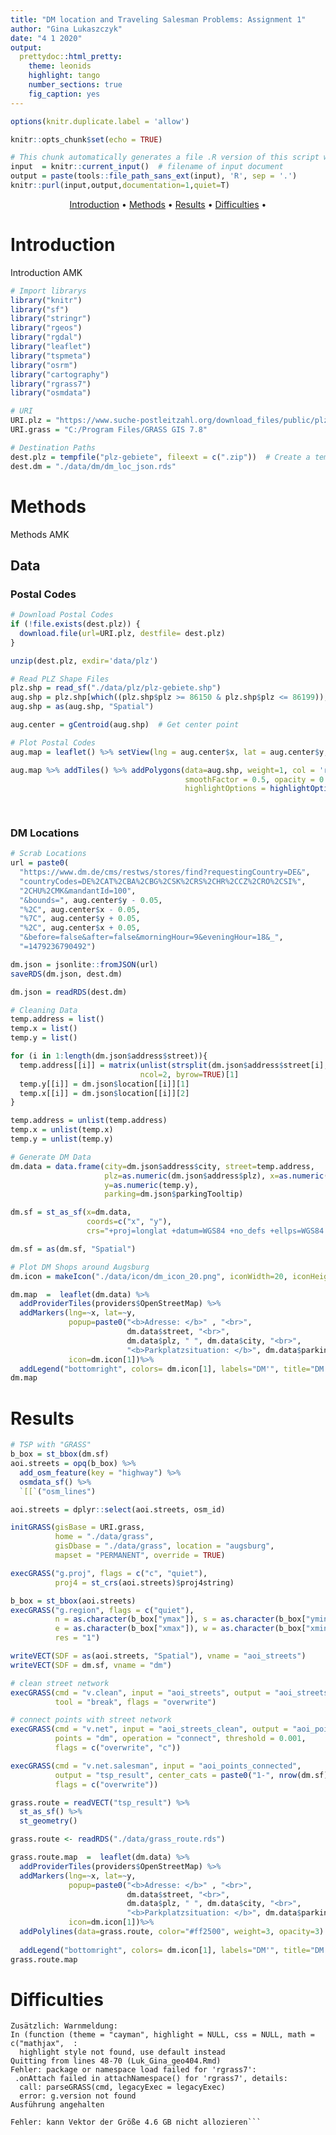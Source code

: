 ```yaml
---
title: "DM location and Traveling Salesman Problems: Assignment 1"
author: "Gina Lukaszczyk"
date: "4 1 2020"
output:
  prettydoc::html_pretty:
    theme: leonids
    highlight: tango
    number_sections: true
    fig_caption: yes
---
```

<link rel="stylesheet" type="text/css" href="http://cdn.datatables.net/1.10.5/css/jquery.dataTables.min.css">
<script src="http://code.jquery.com/jquery-2.1.2.min.js"></script>
<script src="http://cdn.datatables.net/1.10.5/js/jquery.dataTables.min.js"></script>

<script type="text/javascript">
         $(document).ready(function() {
             $("table").DataTable();
         } );
</script>

```r
options(knitr.duplicate.label = 'allow')
```

```r
knitr::opts_chunk$set(echo = TRUE)
```

```r
# This chunk automatically generates a file .R version of this script when running within knitr.
input  = knitr::current_input()  # filename of input document
output = paste(tools::file_path_sans_ext(input), 'R', sep = '.')
knitr::purl(input,output,documentation=1,quiet=T)
```

<p align="center">
  <a href="#introduction">Introduction</a> •
  <a href="#methods">Methods</a> •
  <a href="#results">Results</a> •
  <a href="#difficulties">Difficulties</a> •
</p>


# Introduction
Introduction AMK

```r
# Import librarys
library("knitr")
library("sf")
library("stringr")
library("rgeos")
library("rgdal")
library("leaflet")
library("tspmeta")
library("osrm")
library("cartography")
library("rgrass7")
library("osmdata")

# URI
URI.plz = "https://www.suche-postleitzahl.org/download_files/public/plz-gebiete.shp.zip"
URI.grass = "C:/Program Files/GRASS GIS 7.8"

# Destination Paths
dest.plz = tempfile("plz-gebiete", fileext = c(".zip"))  # Create a temporary file
dest.dm = "./data/dm/dm_loc_json.rds"


```

# Methods
Methods AMK

## Data
### Postal Codes
```r
# Download Postal Codes
if (!file.exists(dest.plz)) {
  download.file(url=URI.plz, destfile= dest.plz)
}

unzip(dest.plz, exdir='data/plz')

```

```r
# Read PLZ Shape Files
plz.shp = read_sf("./data/plz/plz-gebiete.shp")
aug.shp = plz.shp[which((plz.shp$plz >= 86150 & plz.shp$plz <= 86199)), ]
aug.shp = as(aug.shp, "Spatial")

aug.center = gCentroid(aug.shp)  # Get center point
```

```r
# Plot Postal Codes
aug.map = leaflet() %>% setView(lng = aug.center$x, lat = aug.center$y, zoom = 11)

aug.map %>% addTiles() %>% addPolygons(data=aug.shp, weight=1, col = 'red', 
                                       smoothFactor = 0.5, opacity = 0.4, fillOpacity = 0.5,
                                       highlightOptions = highlightOptions(color = "white", 
                                                                           weight = 2,
                                                                           bringToFront = TRUE))
```

### DM Locations
```r
# Scrab Locations
url = paste0(
  "https://www.dm.de/cms/restws/stores/find?requestingCountry=DE&", 
  "countryCodes=DE%2CAT%2CBA%2CBG%2CSK%2CRS%2CHR%2CCZ%2CRO%2CSI%", 
  "2CHU%2CMK&mandantId=100", 
  "&bounds=", aug.center$y - 0.05, 
  "%2C", aug.center$x - 0.05,
  "%7C", aug.center$y + 0.05,
  "%2C", aug.center$x + 0.05, 
  "&before=false&after=false&morningHour=9&eveningHour=18&_", 
  "=1479236790492")

dm.json = jsonlite::fromJSON(url)
saveRDS(dm.json, dest.dm)

dm.json = readRDS(dest.dm)
```

```r
# Cleaning Data
temp.address = list()
temp.x = list()
temp.y = list()

for (i in 1:length(dm.json$address$street)){
  temp.address[[i]] = matrix(unlist(strsplit(dm.json$address$street[i], ",")), 
                             ncol=2, byrow=TRUE)[1]
  temp.y[[i]] = dm.json$location[[i]][1]
  temp.x[[i]] = dm.json$location[[i]][2]
}

temp.address = unlist(temp.address)
temp.x = unlist(temp.x)
temp.y = unlist(temp.y)
```

```r
# Generate DM Data
dm.data = data.frame(city=dm.json$address$city, street=temp.address, 
                     plz=as.numeric(dm.json$address$plz), x=as.numeric(temp.x), 
                     y=as.numeric(temp.y),
                     parking=dm.json$parkingTooltip)

dm.sf = st_as_sf(x=dm.data, 
                 coords=c("x", "y"),
                 crs="+proj=longlat +datum=WGS84 +no_defs +ellps=WGS84 +towgs84=0,0,0")

dm.sf = as(dm.sf, "Spatial")
```

```r
# Plot DM Shops around Augsburg
dm.icon = makeIcon("./data/icon/dm_icon_20.png", iconWidth=20, iconHeight=20)

dm.map  =  leaflet(dm.data) %>%
  addProviderTiles(providers$OpenStreetMap) %>% 
  addMarkers(lng=~x, lat=~y, 
             popup=paste0("<b>Adresse: </b>" , "<br>", 
                          dm.data$street, "<br>",
                          dm.data$plz, " ", dm.data$city, "<br>",
                          "<b>Parkplatzsituation: </b>", dm.data$parking), 
             icon=dm.icon[1])%>% 
  addLegend("bottomright", colors= dm.icon[1], labels="DM'", title="DM Shops um Augsburg")
dm.map
```

# Results
```r
# TSP with "GRASS"
b_box = st_bbox(dm.sf)
aoi.streets = opq(b_box) %>%
  add_osm_feature(key = "highway") %>%
  osmdata_sf() %>%
  `[[`("osm_lines")

aoi.streets = dplyr::select(aoi.streets, osm_id)
```

```r
initGRASS(gisBase = URI.grass,
          home = "./data/grass",
          gisDbase = "./data/grass", location = "augsburg", 
          mapset = "PERMANENT", override = TRUE)
```

```r
execGRASS("g.proj", flags = c("c", "quiet"), 
          proj4 = st_crs(aoi.streets)$proj4string)

b_box = st_bbox(aoi.streets) 
execGRASS("g.region", flags = c("quiet"), 
          n = as.character(b_box["ymax"]), s = as.character(b_box["ymin"]), 
          e = as.character(b_box["xmax"]), w = as.character(b_box["xmin"]), 
          res = "1")
```

```r
writeVECT(SDF = as(aoi.streets, "Spatial"), vname = "aoi_streets")
writeVECT(SDF = dm.sf, vname = "dm")
```

```r
# clean street network
execGRASS(cmd = "v.clean", input = "aoi_streets", output = "aoi_streets_clean",
          tool = "break", flags = "overwrite")

# connect points with street network
execGRASS(cmd = "v.net", input = "aoi_streets_clean", output = "aoi_points_connected", 
          points = "dm", operation = "connect", threshold = 0.001,
          flags = c("overwrite", "c"))
```

```r
execGRASS(cmd = "v.net.salesman", input = "aoi_points_connected",
          output = "tsp_result", center_cats = paste0("1-", nrow(dm.sf)),
          flags = c("overwrite"))
```

```r
grass.route = readVECT("tsp_result") %>%
  st_as_sf() %>%
  st_geometry()
```

```r
grass.route <- readRDS("./data/grass_route.rds")
```

```r
grass.route.map  =  leaflet(dm.data) %>%
  addProviderTiles(providers$OpenStreetMap) %>% 
  addMarkers(lng=~x, lat=~y, 
             popup=paste0("<b>Adresse: </b>" , "<br>", 
                          dm.data$street, "<br>",
                          dm.data$plz, " ", dm.data$city, "<br>",
                          "<b>Parkplatzsituation: </b>", dm.data$parking),
             icon=dm.icon[1])%>% 
  addPolylines(data=grass.route, color="#ff2500", weight=3, opacity=3) %>% 
  
  addLegend("bottomright", colors= dm.icon[1], labels="DM'", title="DM Shops um Augsburg")
grass.route.map
```

# Difficulties
```
Zusätzlich: Warnmeldung:
In (function (theme = "cayman", highlight = NULL, css = NULL, math = c("mathjax",  :
  highlight style not found, use default instead
Quitting from lines 48-70 (Luk_Gina_geo404.Rmd) 
Fehler: package or namespace load failed for 'rgrass7':
 .onAttach failed in attachNamespace() for 'rgrass7', details:
  call: parseGRASS(cmd, legacyExec = legacyExec)
  error: g.version not found
Ausführung angehalten
```

```
Fehler: kann Vektor der Größe 4.6 GB nicht allozieren```
```
